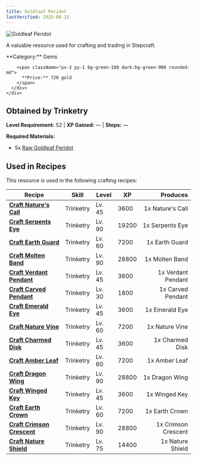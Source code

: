 ```yaml
---
title: Goldleaf Peridot
lastVerified: 2025-08-15
---
```


<div className="flex items-start gap-6 mb-8">
  <div className="flex-shrink-0">
    <img src="/assets/resources/mining/goldleaf_peridot.png" alt="Goldleaf Peridot" className="w-24 h-24 border rounded-lg" />
  </div>
  <div className="flex-1">
    <div className="space-y-2">
      <p className="text-lg text-muted-foreground">A valuable resource used for crafting and trading in Stepcraft.</p>
      <div className="flex flex-wrap gap-4 text-sm">
        <span className="px-2 py-1 bg-blue-100 dark:bg-blue-900 rounded-md">
          **Category:** Gems
        </span>
        
        <span className="px-2 py-1 bg-green-100 dark:bg-green-900 rounded-md">
          **Price:** 720 gold
        </span>
      </div>
    </div>
  </div>
</div>



## Obtained by Trinketry

**Level Requirement:** 52 | **XP Gained:** — | **Steps:** —

**Required Materials:**
- 5x [Raw Goldleaf Peridot](/docs/resources/individual/goldleaf_peridot_raw)

## Used in Recipes

This resource is used in the following crafting recipes:

| Recipe | Skill | Level | XP | Produces |
|--------|-------|-------|----|---------:|
| **[Craft Nature's Call](/docs/items/individual/natures_call)** | Trinketry | Lv. 45 | 3600 | 1x Nature's Call |
| **[Craft Serpents Eye](/docs/items/individual/serpents_eye)** | Trinketry | Lv. 90 | 19200 | 1x Serpents Eye |
| **[Craft Earth Guard](/docs/items/individual/earth_guard)** | Trinketry | Lv. 60 | 7200 | 1x Earth Guard |
| **[Craft Molten Band](/docs/items/individual/molten_band)** | Trinketry | Lv. 90 | 28800 | 1x Molten Band |
| **[Craft Verdant Pendant](/docs/items/individual/verdant_pendant)** | Trinketry | Lv. 45 | 3600 | 1x Verdant Pendant |
| **[Craft Carved Pendant](/docs/items/individual/carved_pendant)** | Trinketry | Lv. 30 | 1800 | 1x Carved Pendant |
| **[Craft Emerald Eye](/docs/items/individual/emerald_eye)** | Trinketry | Lv. 45 | 3600 | 1x Emerald Eye |
| **[Craft Nature Vine](/docs/items/individual/nature_vine)** | Trinketry | Lv. 60 | 7200 | 1x Nature Vine |
| **[Craft Charmed Disk](/docs/items/individual/charmed_disk)** | Trinketry | Lv. 45 | 3600 | 1x Charmed Disk |
| **[Craft Amber Leaf](/docs/items/individual/amber_leaf)** | Trinketry | Lv. 60 | 7200 | 1x Amber Leaf |
| **[Craft Dragon Wing](/docs/items/individual/dragon_wing)** | Trinketry | Lv. 90 | 28800 | 1x Dragon Wing |
| **[Craft Winged Key](/docs/items/individual/winged_key)** | Trinketry | Lv. 45 | 3600 | 1x Winged Key |
| **[Craft Earth Crown](/docs/items/individual/earth_crown)** | Trinketry | Lv. 60 | 7200 | 1x Earth Crown |
| **[Craft Crimson Crescent](/docs/items/individual/crimson_crescent)** | Trinketry | Lv. 90 | 28800 | 1x Crimson Crescent |
| **[Craft Nature Shield](/docs/items/individual/nature_shield)** | Trinketry | Lv. 75 | 14400 | 1x Nature Shield |
